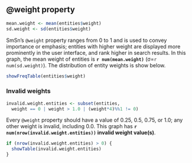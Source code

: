 ## @weight property

```r
mean.weight <- mean(entities$weight)
sd.weight <- sd(entities$weight)
```

SmSn's `@weight` property ranges from 0 to 1 and is used to convey importance or emphasis; entities with higher weight are displayed more prominently in the user interface, and rank higher in search results. 
In this graph, the mean weight of entities is **`r num(mean.weight)`** (&sigma;=`r num(sd.weight)`).
The distribution of entity weights is show below.

```r
showFreqTable(entities$weight)
```

### Invalid weights

```r
invalid.weight.entities <- subset(entities,
  weight == 0 | weight > 1.0 | (weight*4)%%1 != 0)
```

Every `@weight` property should have a value of 0.25, 0.5, 0.75, or 1.0; any other weight is invalid, including 0.0.
This graph has **`r num(nrow(invalid.weight.entities))` invalid weight value(s)**.

```r
if (nrow(invalid.weight.entities) > 0) {
  showTable(invalid.weight.entities)
}
```